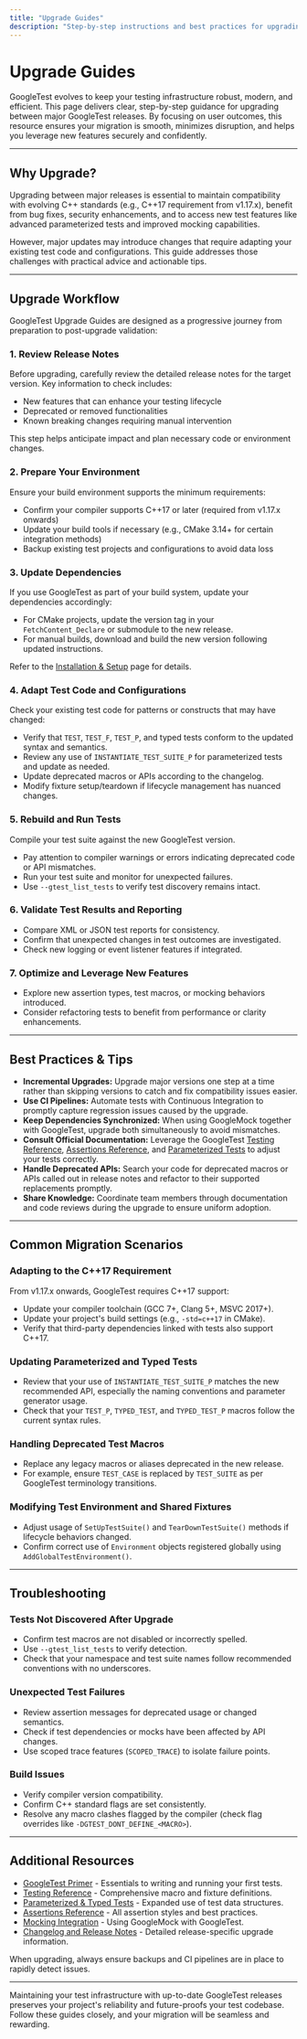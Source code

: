 ```yaml
---
title: "Upgrade Guides"
description: "Step-by-step instructions and best practices for upgrading between major releases, with actionable tips for adapting code and configurations. This resource streamlines migration and reduces risk for teams updating their test infrastructure."
---
```


# Upgrade Guides

GoogleTest evolves to keep your testing infrastructure robust, modern, and efficient. This page delivers clear, step-by-step guidance for upgrading between major GoogleTest releases. By focusing on user outcomes, this resource ensures your migration is smooth, minimizes disruption, and helps you leverage new features securely and confidently.

---

## Why Upgrade?

Upgrading between major releases is essential to maintain compatibility with evolving C++ standards (e.g., C++17 requirement from v1.17.x), benefit from bug fixes, security enhancements, and to access new test features like advanced parameterized tests and improved mocking capabilities.

However, major updates may introduce changes that require adapting your existing test code and configurations. This guide addresses those challenges with practical advice and actionable tips.

---

## Upgrade Workflow

GoogleTest Upgrade Guides are designed as a progressive journey from preparation to post-upgrade validation:

### 1. Review Release Notes

Before upgrading, carefully review the detailed release notes for the target version. Key information to check includes:

- New features that can enhance your testing lifecycle
- Deprecated or removed functionalities
- Known breaking changes requiring manual intervention

This step helps anticipate impact and plan necessary code or environment changes.

### 2. Prepare Your Environment

Ensure your build environment supports the minimum requirements:

- Confirm your compiler supports C++17 or later (required from v1.17.x onwards)
- Update your build tools if necessary (e.g., CMake 3.14+ for certain integration methods)
- Backup existing test projects and configurations to avoid data loss

### 3. Update Dependencies

If you use GoogleTest as part of your build system, update your dependencies accordingly:

- For CMake projects, update the version tag in your `FetchContent_Declare` or submodule to the new release.
- For manual builds, download and build the new version following updated instructions.

Refer to the [Installation & Setup](getting-started/installation-setup/installation-methods.md) page for details.

### 4. Adapt Test Code and Configurations

Check your existing test code for patterns or constructs that may have changed:

- Verify that `TEST`, `TEST_F`, `TEST_P`, and typed tests conform to the updated syntax and semantics.
- Review any use of `INSTANTIATE_TEST_SUITE_P` for parameterized tests and update as needed.
- Update deprecated macros or APIs according to the changelog.
- Modify fixture setup/teardown if lifecycle management has nuanced changes.

### 5. Rebuild and Run Tests

Compile your test suite against the new GoogleTest version.

- Pay attention to compiler warnings or errors indicating deprecated code or API mismatches.
- Run your test suite and monitor for unexpected failures.
- Use `--gtest_list_tests` to verify test discovery remains intact.

### 6. Validate Test Results and Reporting

- Compare XML or JSON test reports for consistency.
- Confirm that unexpected changes in test outcomes are investigated.
- Check new logging or event listener features if integrated.

### 7. Optimize and Leverage New Features

- Explore new assertion types, test macros, or mocking behaviors introduced.
- Consider refactoring tests to benefit from performance or clarity enhancements.

---

## Best Practices & Tips

- **Incremental Upgrades:** Upgrade major versions one step at a time rather than skipping versions to catch and fix compatibility issues easier.
- **Use CI Pipelines:** Automate tests with Continuous Integration to promptly capture regression issues caused by the upgrade.
- **Keep Dependencies Synchronized:** When using GoogleMock together with GoogleTest, upgrade both simultaneously to avoid mismatches.
- **Consult Official Documentation:** Leverage the GoogleTest [Testing Reference](docs/reference/testing.md), [Assertions Reference](api-reference/core-testing-apis/assertions.md), and [Parameterized Tests](api-reference/core-testing-apis/parameterized-typed-tests.md) to adjust your tests correctly.
- **Handle Deprecated APIs:** Search your code for deprecated macros or APIs called out in release notes and refactor to their supported replacements promptly.
- **Share Knowledge:** Coordinate team members through documentation and code reviews during the upgrade to ensure uniform adoption.

---

## Common Migration Scenarios

### Adapting to the C++17 Requirement

From v1.17.x onwards, GoogleTest requires C++17 support:

- Update your compiler toolchain (GCC 7+, Clang 5+, MSVC 2017+).
- Update your project's build settings (e.g., `-std=c++17` in CMake).
- Verify that third-party dependencies linked with tests also support C++17.

### Updating Parameterized and Typed Tests

- Review that your use of `INSTANTIATE_TEST_SUITE_P` matches the new recommended API, especially the naming conventions and parameter generator usage.
- Check that your `TEST_P`, `TYPED_TEST`, and `TYPED_TEST_P` macros follow the current syntax rules.

### Handling Deprecated Test Macros

- Replace any legacy macros or aliases deprecated in the new release.
- For example, ensure `TEST_CASE` is replaced by `TEST_SUITE` as per GoogleTest terminology transitions.

### Modifying Test Environment and Shared Fixtures

- Adjust usage of `SetUpTestSuite()` and `TearDownTestSuite()` methods if lifecycle behaviors changed.
- Confirm correct use of `Environment` objects registered globally using `AddGlobalTestEnvironment()`.

---

## Troubleshooting

### Tests Not Discovered After Upgrade

- Confirm test macros are not disabled or incorrectly spelled.
- Use `--gtest_list_tests` to verify detection.
- Check that your namespace and test suite names follow recommended conventions with no underscores.

### Unexpected Test Failures

- Review assertion messages for deprecated usage or changed semantics.
- Check if test dependencies or mocks have been affected by API changes.
- Use scoped trace features (`SCOPED_TRACE`) to isolate failure points.

### Build Issues

- Verify compiler version compatibility.
- Confirm C++ standard flags are set consistently.
- Resolve any macro clashes flagged by the compiler (check flag overrides like `-DGTEST_DONT_DEFINE_<MACRO>`).

---

## Additional Resources

- [GoogleTest Primer](docs/primer.md) - Essentials to writing and running your first tests.
- [Testing Reference](docs/reference/testing.md) - Comprehensive macro and fixture definitions.
- [Parameterized & Typed Tests](api-reference/core-testing-apis/parameterized-typed-tests.md) - Expanded use of test data structures.
- [Assertions Reference](api-reference/core-testing-apis/assertions.md) - All assertion styles and best practices.
- [Mocking Integration](faq/getting_started_faq/gmock_integration.md) - Using GoogleMock with GoogleTest.
- [Changelog and Release Notes](changelog/version-history/all-releases.md) - Detailed release-specific upgrade information.

<Check>
When upgrading, always ensure backups and CI pipelines are in place to rapidly detect issues.
</Check>

---

Maintaining your test infrastructure with up-to-date GoogleTest releases preserves your project's reliability and future-proofs your test codebase. Follow these guides closely, and your migration will be seamless and rewarding.
